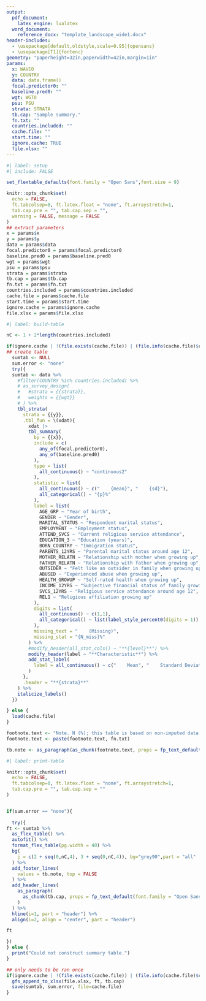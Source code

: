 ```yaml
---
output:
  pdf_document:
    latex_engine: lualatex
  word_document:
    reference_docx: "template_landscape_wide1.docx"
header-includes:
  - \usepackage[default,oldstyle,scale=0.95]{opensans}
  - \usepackage[T1]{fontenc}
geometry: "paperheight=32in,paperwidth=42in,margin=1in"
params: 
  x: WAVE0
  y: COUNTRY
  data: data.frame()
  focal.predictor0: ""
  baseline.pred0: ""
  wgt: WGT0
  psu: PSU
  strata: STRATA
  tb.cap: "Sample summary."
  fn.txt: ""
  countries.included: ""
  cache.file: ""
  start.time: ""
  ignore.cache: TRUE
  file.xlsx: ""
---
```


\pagestyle{empty}
\setmainfont{opensans}

```r
#| label: setup
#| include: FALSE

set_flextable_defaults(font.family = "Open Sans",font.size = 9)

knitr::opts_chunk$set(
  echo = FALSE,
  ft.tabcolsep=0, ft.latex.float = "none", ft.arraystretch=1,
  tab.cap.pre = "", tab.cap.sep = "",
  warning = FALSE, message = FALSE
)
## extract parameters
x = params$x
y = params$y
data = params$data
focal.predictor0 = params$focal.predictor0
baseline.pred0 = params$baseline.pred0
wgt = params$wgt
psu = params$psu
strata = params$strata
tb.cap = params$tb.cap
fn.txt = params$fn.txt
countries.included = params$countries.included
cache.file = params$cache.file
start.time = params$start.time
ignore.cache = params$ignore.cache
file.xlsx = params$file.xlsx


```


```r
#| label: build-table

nC <- 1 + 2*length(countries.included)

if(ignore.cache | !(file.exists(cache.file)) | (file.info(cache.file)$ctime < start.time) ){
## create table
  sumtab <- NULL
  sum.error <- "none"
  try({
  sumtab <- data %>%
    #filter(COUNTRY %in% countries.included) %>%
    # as_survey_design(
    #   #strata = {{strata}},
    #   weights = {{wgt}}
    # ) %>%
    tbl_strata(
      strata = {{y}},
      .tbl_fun = \(xdat){
        xdat |>
        tbl_summary(
          by = {{x}},
          include = c(
            any_of(focal.predictor0),
            any_of(baseline.pred0)
          ),
          type = list(
            all_continuous() ~ "continuous2"
          ),
          statistic = list(
            all_continuous() ~ c("    {mean}", "    {sd}"),
            all_categorical() ~ "{p}%"
          ),
          label = list(
            AGE_GRP ~ "Year of birth",
            GENDER ~ "Gender",
            MARITAL_STATUS ~ "Respondent marital status",
            EMPLOYMENT ~ "Employment status",
            ATTEND_SVCS ~ "Current religious service attendance",
            EDUCATION_3 ~ "Education (years)",
            BORN_COUNTRY ~ "Immigration status",
            PARENTS_12YRS ~ "Parental marital status around age 12",
            MOTHER_RELATN ~ "Relationship with mother when growing up",
            FATHER_RELATN ~ "Relationship with father when growing up",
            OUTSIDER ~ "Felt like an outsider in family when growing up",
            ABUSED ~ "Experienced abuse when growing up",
            HEALTH_GROWUP ~ "Self-rated health when growing up",
            INCOME_12YRS ~ "Subjective financial status of family growing up",
            SVCS_12YRS ~ "Religious service attendance around age 12",
            REL1 ~ "Religious affiliation growing up"
          ),
          digits = list(
            all_continuous() ~ c(1,1),
            all_categorical() ~ list(label_style_percent0(digits = 1))
          ),
          missing_text = "    (Missing)",
          missing_stat = "{N_miss}%"
        ) %>%
        #modify_header(all_stat_cols() ~ "**{level}**") %>%
        modify_header(label ~ "**Characteristic**") %>%
        add_stat_label(
          label = all_continuous() ~ c("    Mean", "    Standard Deviation")
        )
      },
      .header = "**{strata}**"
    ) %>%
    italicize_labels()
  })

} else {
  load(cache.file)
}

footnote.text <- "Note. N (%); this table is based on non-imputed data. Cumulative percentages for variables may not add up to 100% due to rounding."
footnote.text <- paste(footnote.text, fn.txt)

tb.note <- as_paragraph(as_chunk(footnote.text, props = fp_text_default(font.family = "Open Sans", font.size = 9)))

```



```r
#| label: print-table

knitr::opts_chunk$set(
  echo = FALSE,
  ft.tabcolsep=0, ft.latex.float = "none", ft.arraystretch=1,
  tab.cap.pre = "", tab.cap.sep = ""
)


if(sum.error == "none"){
  
  try({
ft <- sumtab %>%
  as_flex_table() %>%
  autofit() %>%
  format_flex_table(pg.width = 40) %>%
  bg(
    j = c(2 + seq(0,nC,4), 3 + seq(0,nC,4)), bg="grey90",part = "all"
  ) %>%
  add_footer_lines(
    values = tb.note, top = FALSE
  ) %>%
  add_header_lines(
    as_paragraph(
      as_chunk(tb.cap, props = fp_text_default(font.family = "Open Sans", font.size = 11))
    )
  ) %>%
  hline(i=1, part = "header") %>%
  align(i=2, align = "center", part = "header")

ft

})
} else {
  print("Could not construct summary table.")
}

## only needs to be ran once
if(ignore.cache | !(file.exists(cache.file)) | (file.info(cache.file)$ctime < start.time) ){
  gfs_append_to_xlsx(file.xlsx, ft, tb.cap)
  save(sumtab, sum.error, file=cache.file)
}
```
